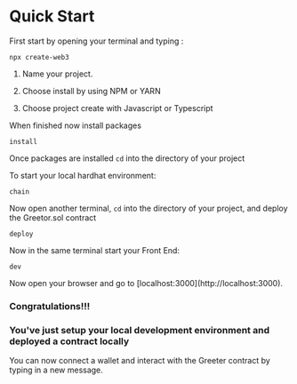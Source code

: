 
# Quick Start

First start by opening your terminal and typing :

<Code>npx create-web3</Code>

1. Name your project.

2. Choose install by using NPM or YARN

3. Choose project create with Javascript or Typescript

When finished now install packages

<Code terminal>install</Code>

Once packages are installed `cd` into the directory of your project

To start your local hardhat environment:

<Code terminal>chain</Code>

Now open another terminal, `cd` into the directory of your project, and deploy the Greetor.sol contract

<Code terminal>deploy</Code>

Now in the same terminal start your Front End:

<Code terminal>dev</Code>


<Callout emoji="🚀">
  Now open your browser and go to [localhost:3000](http://localhost:3000).
</Callout>

### Congratulations!!!

### You've just setup your local development environment and deployed a contract locally

You can now connect a wallet and interact with the Greeter contract by typing in a new message.
